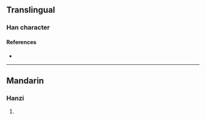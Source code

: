{{character info}}
==Translingual==

===Han character===
{{Han char|rn=102|rad=田|as=05|sn=10|four=|canj=WGB|ids=⿰田冉}}

====References====
* {{Han ref|kx=0761.040|dkj=21807|dj=1170.270|hdz=42536.040|uh=7558|ud=30040}}

----

==Mandarin==

===Hanzi===
{{cmn-hanzi|pin=[[liǔ]] ([[liu3]]), [[liù]] ([[liu4]]), [[nán]] ([[nan2]])|wg=liu<sup>3</sup>, liu<sup>4</sup>, nan<sup>2</sup>}}

# {{rfdef|cmn|sort=田05}}